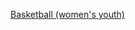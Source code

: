{{Navbox
| name      = 國際青年女子籃球
| title     = 國際青年[[女子籃球]]
| bodyclass = hlist

| groupstyle  = border-right:0.5em solid; padding-right: 0.5em; line-height: 1em;
| group1style = border-color: #FF6600
| group2style = border-color: #55FF99
| group3style = border-color: #FF2AD4
| group4style = border-color: #0066FF
| group5style = border-color: #FFFF00

| above = 
* [[国际篮球联合会|國際籃球總會]]
* [[夏季青年奧林匹克運動會籃球比賽|青年奧運]]
* [[国际篮球联合会世界排名|FIBA世界排名]]
* [[U21世界青年女子籃球錦標賽]]
* [[U19世界青年女子籃球錦標賽]]
* [[U17世界青年女子籃球錦標賽]]
| image = [[File:World Map FIBA.svg|220px]]

| group1 = 非洲
| list1  = 
;{{nobold|[[非洲篮球协会]]}}
: [[非洲U20青年女子籃球錦標賽|U20]]
: [[非洲U18青年女子籃球錦標賽|U18]]
: [[非洲U16青年女子籃球錦標賽|U16]] 

| group2 = 美洲
| list2  = 
;{{nobold|[[美洲篮球协会]]}}
: [[美洲U20青年女子籃球錦標賽|U20]]
: [[美洲U18青年女子籃球錦標賽|U18]]
: [[美洲U16青年女子籃球錦標賽|U16]]

| group3 = 亞洲
| list3  = 
;{{nobold|[[亞洲籃球總會]]}}
: [[亞洲U20青年女子籃球錦標賽|U20]]
: [[亞洲U18青年女子籃球錦標賽|U18]]
: [[亞洲U16青年女子籃球錦標賽|U16]]
| group4 = 歐洲
| list4  = 
;{{nobold|[[欧洲篮球协会]]}}
: [[欧洲U20女子篮球锦标赛|U-20]]
: [[欧洲U18女子篮球锦标赛|U-18]]
: [[欧洲U16女子篮球锦标赛|U-16]]
| group5 = 大洋洲
| list5  = 
;{{nobold|[[大洋洲篮球协会]]}}
: [[大洋洲U20青年女子籃球錦標賽|U20]]
: [[大洋洲U18青年女子籃球錦標賽|U18]]
: [[大洋洲U16青年女子籃球錦標賽|U16]]
|below=''備註:U20青年女子籃球錦標賽除了歐洲，其他地區已停辦''
}}<noinclude>

[[Category:國際性體育導航模板|Basketball (women's youth)]]
</noinclude>